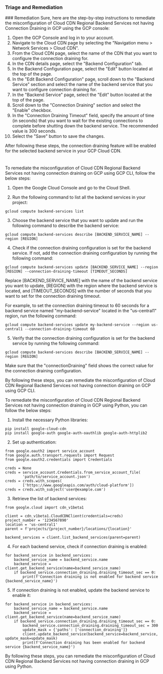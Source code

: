 
### Triage and Remediation
<Tabs>
<Tab title='Remediation'>
### Remediation

<AccordionGroup>
<Accordion title='Using Console' defaultOpen='true'>
Sure, here are the step-by-step instructions to remediate the misconfiguration of Cloud CDN Regional Backend Services not having Connection Draining in GCP using the GCP console:

1. Open the GCP Console and log in to your account.
2. Navigate to the Cloud CDN page by selecting the "Navigation menu > Network Services > Cloud CDN".
3. From the Cloud CDN page, select the name of the CDN that you want to configure the connection draining for.
4. In the CDN details page, select the "Backend Configuration" tab.
5. In the Backend Configuration page, select the "Edit" button located at the top of the page.
6. In the "Edit Backend Configuration" page, scroll down to the "Backend Service" section and select the name of the backend service that you want to configure connection draining for.
7. In the "Backend Service" page, select the "Edit" button located at the top of the page.
8. Scroll down to the "Connection Draining" section and select the "Enable" checkbox.
9. In the "Connection Draining Timeout" field, specify the amount of time (in seconds) that you want to wait for the existing connections to complete before shutting down the backend service. The recommended value is 300 seconds.
10. Select the "Save" button to save the changes.

After following these steps, the connection draining feature will be enabled for the selected backend service in your GCP Cloud CDN.

#
</Accordion>

<Accordion title='Using CLI'>
To remediate the misconfiguration of Cloud CDN Regional Backend Services not having connection draining on GCP using GCP CLI, follow the below steps:

1. Open the Google Cloud Console and go to the Cloud Shell.

2. Run the following command to list all the backend services in your project:

```
gcloud compute backend-services list
```

3. Choose the backend service that you want to update and run the following command to describe the backend service:

```
gcloud compute backend-services describe [BACKEND_SERVICE_NAME] --region [REGION]
```

4. Check if the connection draining configuration is set for the backend service. If not, add the connection draining configuration by running the following command:

```
gcloud compute backend-services update [BACKEND_SERVICE_NAME] --region [REGION] --connection-draining-timeout [TIMEOUT_SECONDS]
```

Replace [BACKEND_SERVICE_NAME] with the name of the backend service you want to update, [REGION] with the region where the backend service is located, and [TIMEOUT_SECONDS] with the number of seconds that you want to set for the connection draining timeout.

For example, to set the connection draining timeout to 60 seconds for a backend service named "my-backend-service" located in the "us-central1" region, run the following command:

```
gcloud compute backend-services update my-backend-service --region us-central1 --connection-draining-timeout 60
```

5. Verify that the connection draining configuration is set for the backend service by running the following command:

```
gcloud compute backend-services describe [BACKEND_SERVICE_NAME] --region [REGION]
```

Make sure that the "connectionDraining" field shows the correct value for the connection draining configuration.

By following these steps, you can remediate the misconfiguration of Cloud CDN Regional Backend Services not having connection draining on GCP using GCP CLI.
</Accordion>

<Accordion title='Using Python'>
To remediate the misconfiguration of Cloud CDN Regional Backend Services not having connection draining in GCP using Python, you can follow the below steps:

1. Install the necessary Python libraries:

```
pip install google-cloud-cdn
pip install google-auth google-auth-oauthlib google-auth-httplib2
```

2. Set up authentication:

```
from google.oauth2 import service_account
from google.auth.transport.requests import Request
from google.oauth2.credentials import Credentials

creds = None
creds = service_account.Credentials.from_service_account_file(
        'path/to/service_account.json')
creds = creds.with_scopes(
        ['https://www.googleapis.com/auth/cloud-platform'])
creds = creds.with_subject('user@example.com')
```

3. Retrieve the list of backend services:

```
from google.cloud import cdn_v1beta1

client = cdn_v1beta1.CloudCDNClient(credentials=creds)
project_number = '1234567890'
location = 'us-central1'
parent = f'projects/{project_number}/locations/{location}'

backend_services = client.list_backend_services(parent=parent)
```

4. For each backend service, check if connection draining is enabled:

```
for backend_service in backend_services:
    backend_service_name = backend_service.name
    backend_service = client.get_backend_service(name=backend_service_name)
    if backend_service.connection_draining.draining_timeout_sec == 0:
        print(f'Connection draining is not enabled for backend service {backend_service_name}')
```

5. If connection draining is not enabled, update the backend service to enable it:

```
for backend_service in backend_services:
    backend_service_name = backend_service.name
    backend_service = client.get_backend_service(name=backend_service_name)
    if backend_service.connection_draining.draining_timeout_sec == 0:
        backend_service.connection_draining.draining_timeout_sec = 300
        update_mask = {'paths': ['connection_draining']}
        client.update_backend_service(backend_service=backend_service, update_mask=update_mask)
        print(f'Connection draining has been enabled for backend service {backend_service_name}')
```

By following these steps, you can remediate the misconfiguration of Cloud CDN Regional Backend Services not having connection draining in GCP using Python.
</Accordion>

</AccordionGroup>
</Tab>
</Tabs>
